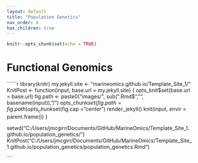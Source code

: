 ```yaml
---
layout: default
title: "Population Genetics"
nav_order: 4
has_children: true
---
```


```r
knitr::opts_chunk$set(echo = TRUE)
```

# Functional Genomics






``````r
library(knitr)
my.jekyll.site <- "marineomics.github.io/Template_Site_1/"
KnitPost <- function(input, base.url = my.jekyll.site) {
  opts_knit$set(base.url = base.url)
  fig.path <- paste0("images/", sub(".Rmd$", "", basename(input)), "/")
  opts_chunk$set(fig.path = fig.path)
  opts_chunk$set(fig.cap = "center")
  render_jekyll()
  knit(input, envir = parent.frame())
}

setwd("C:/Users/jmcgirr/Documents/GitHub/MarineOmics/Template_Site_1.github.io/population_genetics/")
KnitPost("C:/Users/jmcgirr/Documents/GitHub/MarineOmics/Template_Site_1.github.io/population_genetics/population_genetics.Rmd")

```


